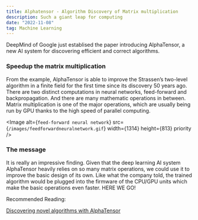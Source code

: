 ```yaml
---
title: Alphatensor - Algorithm Discovery of Matrix multiplication
description: Such a giant leap for computing
date: "2022-11-08"
tag: Machine Learning
---
```


DeepMind of Google just establised the paper introducing AlphaTensor, a new AI system for discovering efficient and correct algorithms.

### Speedup the matrix multiplication

From the example, AlphaTensor is able to improve the Strassen’s two-level algorithm in a finite field for the first time since its discovery 50 years ago.
There are two distinct computations in neural networks, feed-forward and backpropagation. And there are many mathematic operations in between. Matrix multiplication is one of the major operations, which are usually being run by GPU thanks to the high speed of parallel computing. 

<Image
  alt={`feed-forward neural network`}
  src={`/images/feedforwardneuralnetwork.gif`}
  width={1314}
  height={813}
  priority
/>


### The message

It is really an impressive finding. Given that the deep learning AI system AlphaTensor heavily relies on so many matrix operations, we could use it to improve the basic design of its own. Like what the company told, the trained algorithm would be plugged into the firmware of the CPU/GPU units which make the basic operations even faster.
HERE WE GO!






Recommended Reading:

[Discovering novel algorithms with AlphaTensor](https://www.deepmind.com/blog/discovering-novel-algorithms-with-alphatensor)

